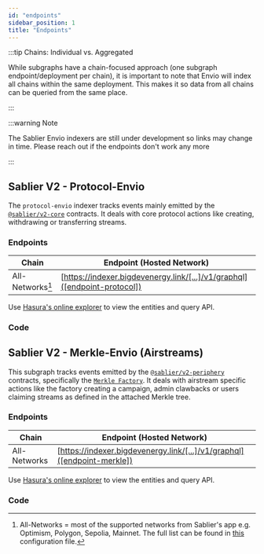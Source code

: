 ```yaml
---
id: "endpoints"
sidebar_position: 1
title: "Endpoints"
---
```



:::tip Chains: Individual vs. Aggregated

While subgraphs have a chain-focused approach (one subgraph endpoint/deployment per chain), it is important to note that
Envio will index all chains within the same deployment. This makes it so data from all chains can be queried from the
same place.

:::

:::warning Note

The Sablier Envio indexers are still under development so links may change in time. Please reach out if the endpoints
don't work any more

:::

## Sablier V2 - Protocol-Envio

The `protocol-envio` indexer tracks events mainly emitted by the
[`@sablier/v2-core`](/contracts/v2/reference/overview#core) contracts. It deals with core protocol actions like
creating, withdrawing or transferring streams.

### Endpoints

| Chain            | Endpoint (Hosted Network)                                                 |
| ---------------- | ------------------------------------------------------------------------- |
| All-Networks[^1] | [https://indexer.bigdevenergy.link/[...]/v1/graphql]([endpoint-protocol]) |

Use [Hasura's online explorer](https://cloud.hasura.io/public/graphiql?) to view the entities and query API.

### Code

<LinkPreview
  href="https://github.com/sablier-labs/v2-subgraphs/tree/main/apps/protocol-envio"
  icon="github"
  subtitle="Github - sablier-labs/v2-subgraphs"
  title="Sablier V2 protocol subgraph (Envio)"
/>

## Sablier V2 - Merkle-Envio (Airstreams)

This subgraph tracks events emitted by the [`@sablier/v2-periphery`](/contracts/v2/reference/overview#periphery)
contracts, specifically the
[`Merkle Factory`](/contracts/v2/reference/periphery/contract.SablierV2MerkleStreamerFactory). It deals with airstream
specific actions like the factory creating a campaign, admin clawbacks or users claiming streams as defined in the
attached Merkle tree.

### Endpoints

| Chain        | Endpoint (Hosted Network)                                               |
| ------------ | ----------------------------------------------------------------------- |
| All-Networks | [https://indexer.bigdevenergy.link/[...]/v1/graphql]([endpoint-merkle]) |

Use [Hasura's online explorer](https://cloud.hasura.io/public/graphiql?) to view the entities and query API.

### Code

<LinkPreview
  href="https://github.com/sablier-labs/v2-subgraphs/tree/main/apps/protocol"
  icon="github"
  subtitle="Github - sablier-labs/v2-subgraphs"
  title="Sablier V2 protocol subgraph (The Graph)"
/>

[^1]:
    All-Networks = most of the supported networks from Sablier's app e.g. Optimism, Polygon, Sepolia, Mainnet. The full
    list can be found in
    [this](https://github.com/sablier-labs/v2-subgraphs/blob/main/apps/protocol-envio/src/constants/chains/index.ts)
    configuration file.

[endpoint-protocol]: https://indexer.bigdevenergy.link/be2052e/v1/graphql
[endpoint-merkle]: https://indexer.bigdevenergy.link/61cf6be/v1/graphql
